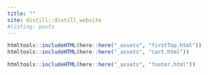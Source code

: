 ```yaml
---
title: ""
site: distill::distill_website
#listing: posts
---
```

<style>
d-title{
display: none;
}
.padding{
padding: 0px;
}
d-article{
background: red;
padding-top: 0px;
padding-bottom: 0px;
}
.shaded {
    border-top: 0!important;
    border-bottom: 0!important;
}
</style>

```r
htmltools::includeHTML(here::here("_assets", "firstTop.html"))
htmltools::includeHTML(here::here("_assets", "cart.html"))
```
  
```r
htmltools::includeHTML(here::here("_assets", "footer.html"))
```

